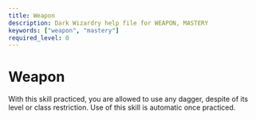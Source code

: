 ```yaml
---
title: Weapon
description: Dark Wizardry help file for WEAPON, MASTERY
keywords: ["weapon", "mastery"]
required_level: 0
---
```


# Weapon

With this skill practiced, you are allowed to use any dagger, despite of its  
level or class restriction.  Use of this skill is automatic once practiced.
